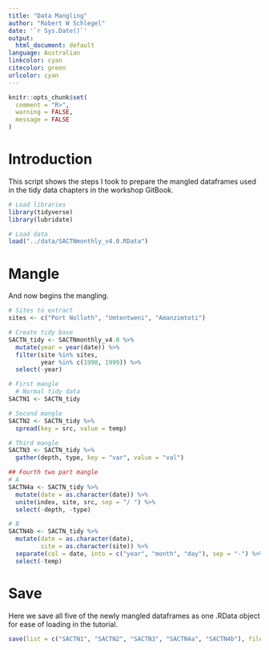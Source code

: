 ```yaml
---
title: "Data Mangling"
author: "Robert W Schlegel"
date: '`r Sys.Date()`'
output:
  html_document: default
language: Australian
linkcolor: cyan
citecolor: green
urlcolor: cyan
---
```


```r
knitr::opts_chunk$set(
  comment = "R>", 
  warning = FALSE, 
  message = FALSE
)
```

# Introduction

This script shows the steps I took to prepare the mangled dataframes used in the tidy data chapters in the workshop GitBook.

```r
# Load libraries
library(tidyverse)
library(lubridate)

# Load data
load("../data/SACTNmonthly_v4.0.RData")
```

# Mangle

And now begins the mangling.

```r
# Sites to extract
sites <- c("Port Nolloth", "Umtentweni", "Amanzimtoti")

# Create tidy base
SACTN_tidy <- SACTNmonthly_v4.0 %>%
  mutate(year = year(date)) %>%
  filter(site %in% sites,
         year %in% c(1998, 1999)) %>%
  select(-year)

# First mangle
  # Normal tidy data
SACTN1 <- SACTN_tidy

# Second mangle
SACTN2 <- SACTN_tidy %>%
  spread(key = src, value = temp)

# Third mangle
SACTN3 <- SACTN_tidy %>%
  gather(depth, type, key = "var", value = "val")

## Fourth two part mangle
# A
SACTN4a <- SACTN_tidy %>%
  mutate(date = as.character(date)) %>%
  unite(index, site, src, sep = "/ ") %>%
  select(-depth, -type)

# B
SACTN4b <- SACTN_tidy %>%
  mutate(date = as.character(date),
         site = as.character(site)) %>%
  separate(col = date, into = c("year", "month", "day"), sep = "-") %>%
  select(-temp)
```

# Save

Here we save all five of the newly mangled dataframes as one .RData object for ease of loading in the tutorial.

```r
save(list = c("SACTN1", "SACTN2", "SACTN3", "SACTN4a", "SACTN4b"), file = "data/SACTN_mangled.RData")
```
